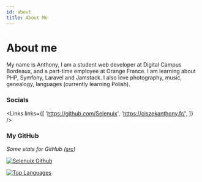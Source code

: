 ```yaml
---
id: about
title: About Me
---
```


# About me

My name is Anthony, I am a student web developer at Digital Campus Bordeaux, and a part-time employee at Orange
France. I am learning about PHP, Symfony, Laravel and Jamstack. I also love photography, music, genealogy, languages
(currently learning Polish).


### Socials



<Links
  links={[
    'https://github.com/Selenuix',
    'https://ciszekanthony.fr/',
  ]}
/>

### My GitHub

_Some stats for GitHub ([src](https://github.com/anuraghazra/github-readme-stats))_

[![Selenuix Github](https://github-readme-stats.vercel.app/api?username=Selenuix&count_private=true&show_icons=true) ](https://github.com/Selenuix)

[![Top Languages](https://github-readme-stats.vercel.app/api/top-langs/?username=Selenuix&layout=compact)](https://github.com/Selenuix)
